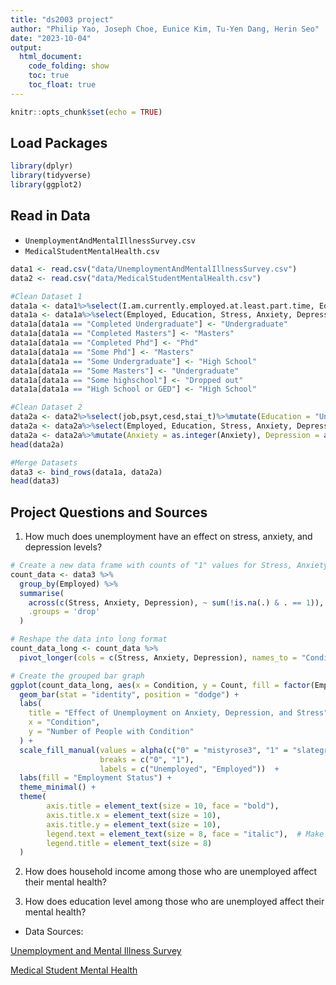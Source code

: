 ```yaml
---
title: "ds2003 project"
author: "Philip Yao, Joseph Choe, Eunice Kim, Tu-Yen Dang, Herin Seo"
date: "2023-10-04"
output: 
  html_document:
    code_folding: show
    toc: true
    toc_float: true
---
```


```r
knitr::opts_chunk$set(echo = TRUE)
```

## Load Packages
```r
library(dplyr)
library(tidyverse)
library(ggplot2)
```

## Read in Data

- ```UnemploymentAndMentalIllnessSurvey.csv```
- ```MedicalStudentMentalHealth.csv```

```r
data1 <- read.csv("data/UnemploymentAndMentalIllnessSurvey.csv")
data2 <- read.csv("data/MedicalStudentMentalHealth.csv")
```



```r

#Clean Dataset 1
data1a <- data1%>%select(I.am.currently.employed.at.least.part.time, Education, Tiredness, Anxiety, Depression,)%>%mutate(Stress = Tiredness, Employed = I.am.currently.employed.at.least.part.time)
data1a <- data1a%>%select(Employed, Education, Stress, Anxiety, Depression,)
data1a[data1a == "Completed Undergraduate"] <- "Undergraduate"
data1a[data1a == "Completed Masters"] <- "Masters"
data1a[data1a == "Completed Phd"] <- "Phd"
data1a[data1a == "Some Phd"] <- "Masters"
data1a[data1a == "Some Undergraduate"] <- "High School"
data1a[data1a == "Some Masters"] <- "Undergraduate"
data1a[data1a == "Some highschool"] <- "Dropped out"
data1a[data1a == "High School or GED"] <- "High School"

#Clean Dataset 2
data2a <- data2%>%select(job,psyt,cesd,stai_t)%>%mutate(Education = "Undergraduate", Stress = psyt, Anxiety = ifelse(stai_t < 30,0,1), Depression = ifelse(cesd < 16, 0, 1), Employed = job)
data2a <- data2a%>%select(Employed, Education, Stress, Anxiety, Depression)
data2a <- data2a%>%mutate(Anxiety = as.integer(Anxiety), Depression = as.integer(Depression))
head(data2a)

#Merge Datasets
data3 <- bind_rows(data1a, data2a)
head(data3)
```
## Project Questions and Sources

1. How much does unemployment have an effect on stress, anxiety, and depression levels?

```r
# Create a new data frame with counts of "1" values for Stress, Anxiety, and Depression
count_data <- data3 %>%
  group_by(Employed) %>%
  summarise(
    across(c(Stress, Anxiety, Depression), ~ sum(!is.na(.) & . == 1)),
    .groups = 'drop'
  )

# Reshape the data into long format
count_data_long <- count_data %>%
  pivot_longer(cols = c(Stress, Anxiety, Depression), names_to = "Condition", values_to = "Count")

# Create the grouped bar graph
ggplot(count_data_long, aes(x = Condition, y = Count, fill = factor(Employed))) +
  geom_bar(stat = "identity", position = "dodge") +
  labs(
    title = "Effect of Unemployment on Anxiety, Depression, and Stress",
    x = "Condition",
    y = "Number of People with Condition"
  ) +
  scale_fill_manual(values = alpha(c("0" = "mistyrose3", "1" = "slategray3"), alpha = 0.7),  # alpha = transparency in color
                    breaks = c("0", "1"),
                    labels = c("Unemployed", "Employed"))  +
  labs(fill = "Employment Status") +
  theme_minimal() +
  theme(
        axis.title = element_text(size = 10, face = "bold"),
        axis.title.x = element_text(size = 10),
        axis.title.y = element_text(size = 10),
        legend.text = element_text(size = 8, face = "italic"),  # Make legend labels bold
        legend.title = element_text(size = 8)
  )
```

2. How does household income among those who are unemployed affect their mental health?

3. How does education level among those who are unemployed affect their mental health?

- Data Sources:

[Unemployment and Mental Illness Survey](https://www.kaggle.com/datasets/michaelacorley/unemployment-and-mental-illness-survey)

[Medical Student Mental Health](https://www.kaggle.com/datasets/thedevastator/medical-student-mental-health?select=Data+Carrard+et+al.+2022+MedTeach.csv)
